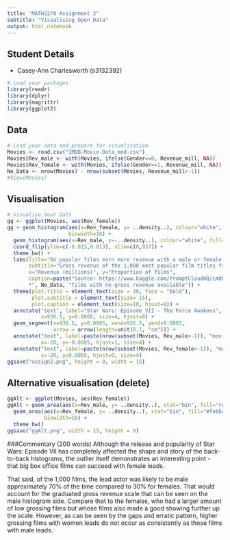 ```yaml
---
title: "MATH2270 Assignment 2"
subtitle: "Visualising Open Data"
output: html_notebook
---
```


## Student Details

* Casey-Ann Charlesworth (s3132392)

```r
# Load your packages
library(readr)
library(dplyr)
library(magrittr)
library(ggplot2)
```

## Data

```r
# Load your data and prepare for visualisation
Movies <- read.csv("IMDB-Movie-Data_mod.csv")
Movies$Rev_male <- with(Movies, ifelse(Gender==0, Revenue_mill, NA))
Movies$Rev_female <- with(Movies, ifelse(Gender==1, Revenue_mill, NA))
No_Data <- nrow(Movies) - nrow(subset(Movies, Revenue_mill>-1))
#View(Movies)
```

## Visualisation

```r
# Visualise Your Data
gg <- ggplot(Movies, aes(Rev_female))
gg + geom_histogram(aes(x=Rev_female, y= ..density..), colour="white", fill="#fe6ba3", 
                    binwidth=18) +
  geom_histogram(aes(x=Rev_male, y=-..density..), colour="white", fill="royalblue", binwidth=18) +
  coord_flip(ylim=c(-0.013,0.013), xlim=c(0,937)) + 
  theme_bw() +
  labs(title="Do popular films earn more revenue with a male or female lead?", 
       subtitle="Gross revenue of the 1,000 most popular film titles from 2006 to 2016*",
       x="Revenue (millions)", y="Proportion of films", 
       caption=paste("Source: https://www.kaggle.com/PromptCloudHQ/imdb-data \n
       *", No_Data, "films with no gross revenue available")) +
  theme(plot.title = element_text(size = 30, face = "bold"),
        plot.subtitle = element_text(size= 15),
        plot.caption = element_text(size=10, hjust=0)) +
  annotate("text", label="Star Wars: Episode VII - The Force Awakens", 
           x=936.5, y=0.0006, size=4, hjust=0) +
  geom_segment(x=936.5, y=0.0005, xend=936.5, yend=0.0003, 
               arrow = arrow(length=unit(0.1, "cm"))) +
  annotate("text", label=paste(nrow(subset(Movies, Rev_male>-1)), "movies with male leads"), 
           x=-20, y=-0.0005, hjust=1, size=4) +
  annotate("text", label=paste(nrow(subset(Movies, Rev_female>-1)), "movies with female leads"),
           x=-20, y=0.0005, hjust=0, size=4)
ggsave("assign2.png", height = 8, width = 15)

```

## Alternative visualisation (delete)
```r
ggAlt <- ggplot(Movies, aes(Rev_female))
ggAlt + geom_area(aes(x=Rev_male, y= ..density..), stat="bin", fill="royalblue", binwidth=10) +
  geom_area(aes(x=Rev_female, y= ..density..), stat="bin", fill="#fe6ba3", alpha=0.7, 
            binwidth=10) +
  theme_bw()
ggsave("ggAlt.png", width = 15, height = 9)
```


###Commentary (200 words)
Although the release and popularity of Star Wars: Episode VII has completely affected the shape and story of the back-to-back histograms, the outlier itself demonstrates an interesting point - that big box office films can succeed with female leads.

That said, of the 1,000 films, the lead actor was likely to be male approximately 70% of the time compared to 30% for females. That would account for the graduated gross revenue scale that can be seen on the male histogram side. Compare that to the females, who had a larger amount of low grossing films but whose films also made a good showing further up the scale. However, as can be seen by the gaps and erratic pattern, higher grossing films with women leads do not occur as consistently as those films with male leads.